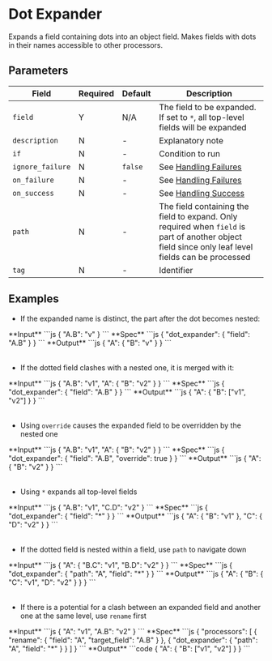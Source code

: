 

# Dot Expander

<Synopsis>
Expands a field containing dots into an object field. Makes fields with dots in their names accessible to other processors.
</Synopsis>

## Parameters

|Field|Required|Default|Description|
|---|---|---|---|
|`field`|Y|N/A|The field to be expanded. If set to `*`, all top-level fields will be expanded|
|`description`|N|-|Explanatory note|
|`if`|N|-|Condition to run|
|`ignore_failure`|N|`false`|See [Handling Failures](../handling-failures.mdx)|
|`on_failure`|N|-|See [Handling Failures](../handling-failures.mdx)|
|`on_success`|N|-|See [Handling Success](../handling-success.mdx)|
|`path`|N|-|The field containing the field to expand. Only required when `field` is part of another object field since only leaf level fields can be processed|
|`tag`|N|-|Identifier|

## Examples

* If the expanded name is distinct, the part after the dot becomes nested:

<Table>
   <TableBody>
      <TableRow>
         <TableCell>
            **Input**
         </TableCell>
         <TableCell>
            ```js
            {
               "A.B": "v"
            }
            ```
         </TableCell>
      </TableRow>
      <TableRow>
         <TableCell>
            **Spec**
         </TableCell>
         <TableCell>
            ```js
            {
               "dot_expander": {
                  "field": "A.B"
               }
            }
            ```
         </TableCell>
      </TableRow>
      <TableRow>
         <TableCell>
            **Output**
         </TableCell>
         <TableCell>
            ```js
            {
               "A": {
                  "B": "v"
               }
            }
            ```
         </TableCell>
      </TableRow>
   </TableBody>
</Table>

* If the dotted field clashes with a nested one, it is merged with it:

<Table>
   <TableBody>
      <TableRow>
         <TableCell>
            **Input**
         </TableCell>
         <TableCell>
            ```js
            {
               "A.B": "v1",
               "A": {
                  "B": "v2"
               }
            }
            ```
         </TableCell>
      </TableRow>
      <TableRow>
         <TableCell>
            **Spec**
         </TableCell>
         <TableCell>
            ```js
            {
               "dot_expander": {
                  "field": "A.B"
               }
            }
            ```
         </TableCell>
      </TableRow>
      <TableRow>
         <TableCell>
            **Output**
         </TableCell>
         <TableCell>
            ```js
            {
               "A": {
                  "B": ["v1", "v2"]
               }
            }
            ```
         </TableCell>
      </TableRow>
   </TableBody>
</Table>

* Using `override` causes the expanded field to be overridden by the nested one

<Table>
   <TableBody>
      <TableRow>
         <TableCell>
            **Input**
         </TableCell>
         <TableCell>
            ```js
            {
               "A.B": "v1",
               "A": {
                  "B": "v2"
               }
            }
            ```
         </TableCell>
      </TableRow>
      <TableRow>
         <TableCell>
            **Spec**
         </TableCell>
         <TableCell>
            ```js
            {
               "dot_expander": {
                  "field": "A.B",
                  "override": true
               }
            }
            ```
         </TableCell>
      </TableRow>
      <TableRow>
         <TableCell>
            **Output**
         </TableCell>
         <TableCell>
            ```js
            {
               "A": {
                  "B": "v2"
               }
            }
            ```
         </TableCell>
      </TableRow>
   </TableBody>
</Table>

* Using `*` expands all top-level fields

<Table>
   <TableBody>
      <TableRow>
         <TableCell>
            **Input**
         </TableCell>
         <TableCell>
            ```js
            {
               "A.B": "v1",
               "C.D": "v2"
            }
            ```
         </TableCell>
      </TableRow>
      <TableRow>
         <TableCell>
            **Spec**
         </TableCell>
         <TableCell>
            ```js
            {
               "dot_expander": {
                  "field": "*"
               }
            }
            ```
         </TableCell>
      </TableRow>
      <TableRow>
         <TableCell>
            **Output**
         </TableCell>
         <TableCell>
            ```js
            {
               "A": {
                  "B": "v1"
               },
               "C": {
                  "D": "v2"
               }
            }
            ```
         </TableCell>
      </TableRow>
   </TableBody>
</Table>

* If the dotted field is nested within a field, use `path` to navigate down

<Table>
   <TableBody>
      <TableRow>
         <TableCell>
            **Input**
         </TableCell>
         <TableCell>
            ```js
            {
               "A": {
                  "B.C": "v1",
                  "B.D": "v2"
               }
            }
            ```
         </TableCell>
      </TableRow>
      <TableRow>
         <TableCell>
            **Spec**
         </TableCell>
         <TableCell>
            ```js
            {
               "dot_expander": {
                  "path": "A",
                  "field": "*"
               }
            }
            ```
         </TableCell>
      </TableRow>
      <TableRow>
         <TableCell>
            **Output**
         </TableCell>
         <TableCell>
            ```js
            {
               "A": {
                  "B": {
                     "C": "v1",
                     "D": "v2"
                  }
               }
            }
            ```
         </TableCell>
      </TableRow>
   </TableBody>
</Table>

* If there is a potential for a clash between an expanded field and another one at the same level, use `rename` first

<Table>
   <TableBody>
      <TableRow>
         <TableCell>
            **Input**
         </TableCell>
         <TableCell>
            ```js
            {
               "A": "v1",
               "A.B": "v2"
            }
            ```
         </TableCell>
      </TableRow>
      <TableRow>
         <TableCell>
            **Spec**
         </TableCell>
         <TableCell>
            ```js
            {
               "processors": [
                  {
                     "rename": {
                        "field": "A",
                        "target_field": "A.B"
                     }
                  },
                  {
                     "dot_expander": {
                        "path": "A",
                        "field": "*"
                     }
                  }
               ]
            }
            ```
         </TableCell>
      </TableRow>
      <TableRow>
         <TableCell>
            **Output**
         </TableCell>
         <TableCell>
            ```code
            {
               "A": {
                  "B": ["v1", "v2"]
               }
            }
            ```
         </TableCell>
      </TableRow>
   </TableBody>
</Table>
